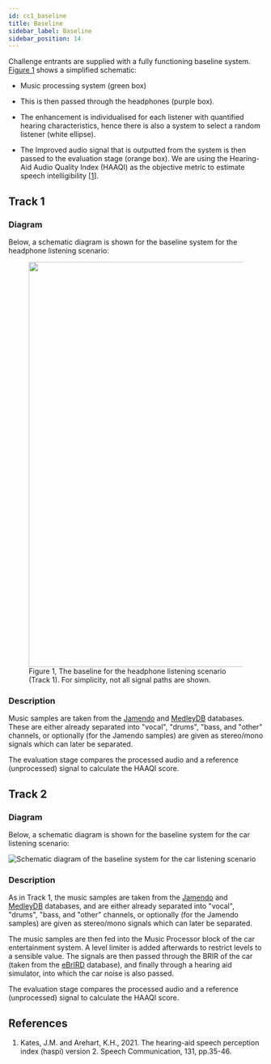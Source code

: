 ```yaml
---
id: cc1_baseline
title: Baseline
sidebar_label: Baseline
sidebar_position: 14
---
```



Challenge entrants are supplied with a fully functioning baseline system. [Figure 1](#fig1) shows a simplified schematic:

- Music processing system (green box)
- This is then passed through the headphones (purple box).

- The enhancement is individualised for each listener with quantified hearing characteristics, hence there is also a system to select a random listener (white ellipse).
- The Improved audio signal that is outputted from the system is then passed to the evaluation stage (orange box). We are using the Hearing-Aid Audio Quality Index (HAAQI) as the objective metric to estimate speech intelligibility \[[1](#refs)].


## Track 1

### Diagram

Below, a schematic diagram is shown for the baseline system for the headphone listening scenario:

<figure id="fig1">
<img width="800" src={useBaseUrl('/img/Baseline_1.png')} />
<figcaption>Figure 1, The baseline for the headphone listening scenario (Track 1). For simplicity, not all signal paths are shown.</figcaption>
</figure>

### Description

Music samples are taken from the [Jamendo](https://www.jamendo.com/) and [MedleyDB](https://medleydb.weebly.com/) databases. These are either already separated into "vocal", "drums", "bass, and "other" channels, or optionally (for the Jamendo samples) are given as stereo/mono signals which can later be separated.

The evaluation stage compares the processed audio and a reference (unprocessed) signal to calculate the HAAQI score.

## Track 2

### Diagram

Below, a schematic diagram is shown for the baseline system for the car listening scenario:

![Schematic diagram of the baseline system for the car listening scenario](/img/Baseline_2.png)

### Description

As in Track 1, the music samples are taken from the [Jamendo](https://www.jamendo.com/) and [MedleyDB](https://medleydb.weebly.com/) databases, and are either already separated into "vocal", "drums", "bass, and "other" channels, or optionally (for the Jamendo samples) are given as stereo/mono signals which can later be separated. 

The music samples are then fed into the Music Processor block of the car entertainment system. A level limiter is added afterwards to restrict levels to a sensible value.
The signals are then passed through the BRIR of the car (taken from the [eBrIRD](https://www.phon.ucl.ac.uk/resource/ebrird/) database), and finally through a hearing aid simulator, into which the car noise is also passed.

The evaluation stage compares the processed audio and a reference (unprocessed) signal to calculate the HAAQI score.

## References

<a name="refs"></a>

1. Kates, J.M. and Arehart, K.H., 2021. The hearing-aid speech perception index (haspi) version 2. Speech Communication, 131, pp.35-46.

